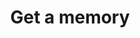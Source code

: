 ---
title: 'Get a memory'
sidebarTitle: '/memories/{mem_cube_id}/{memory_id}'
openapi: 'GET /memories/{mem_cube_id}/{memory_id}'
---